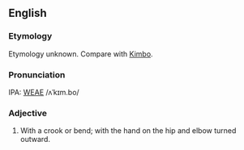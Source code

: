 ==English==
===Etymology===
Etymology unknown. Compare with [[Kimbo]].

===Pronunciation===
IPA: [[WEAE]] /ʌˈkɪm.bo/

===Adjective===
# With a crook or bend; with the hand on the hip and elbow  turned outward.